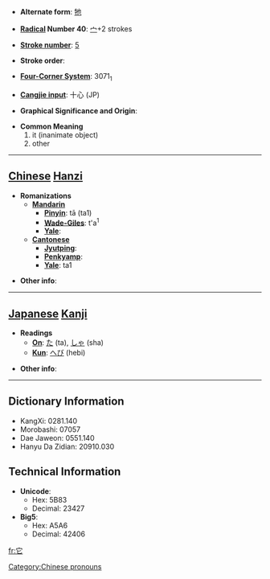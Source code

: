 * '''Alternate form''': [[牠]]

* '''[[Wiktionary:Chinese radical index| Radical]] Number 40''': [[Wiktionary:Chinese radical index 宀|宀]]+2 strokes

* '''[[Wiktionary:Chinese total strokes index|Stroke number]]''': [[Wiktionary:Chinese total strokes index 5|5]]

* '''Stroke order''': 

* '''[[Wiktionary:Chinese four corner index|Four-Corner System]]''': 3071<sub>1</sub>

* '''[[Wiktionary:Chinese Cangjie index|Cangjie input]]''': 十心 (JP)

* '''Graphical Significance and Origin''': 

* '''Common Meaning'''
*#it (inanimate object)
*# other


----

== [[Chinese]] [[Hanzi]] ==

* '''Romanizations'''
** '''[[Mandarin]]'''
*** '''[[Pinyin]]''': tā (ta1)
*** '''[[Wade-Giles]]''': t'a<sup>1</sup>
*** '''[[Yale]]''': 
** '''[[Cantonese]]'''
*** '''[[Jyutping]]''':
*** '''[[Penkyamp]]''': 
*** '''[[Yale]]''': ta1

* '''Other info''': 

----

== [[Japanese]] [[Kanji]] ==

* '''Readings'''
** '''[[On]]''': [[た]] (ta), [[しゃ]] (sha)
** '''[[Kun]]''': [[へび]] (hebi)

* '''Other info''':  

----

== Dictionary Information ==

* KangXi: 0281.140
* Morobashi: 07057
* Dae Jaweon: 0551.140
* Hanyu Da Zidian: 20910.030

== Technical Information ==

* '''Unicode''':
** Hex: 5B83
** Decimal: 23427
* '''Big5''':
** Hex: A5A6
** Decimal: 42406

[[Category:Chinese pronouns]]

[[fr:它]]